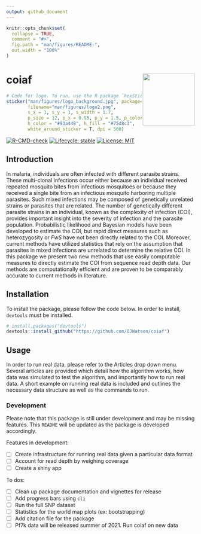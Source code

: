 ```yaml
---
output: github_document
---
```


<!-- README.md is generated from README.Rmd. Please edit that file -->

```r
knitr::opts_chunk$set(
  collapse = TRUE,
  comment = "#>",
  fig.path = "man/figures/README-",
  out.width = "100%"
)
```

# coiaf <a href='https://bailey-lab.github.io/coiaf/'><img src='man/figures/logo.png' align="right" height="139" /></a>

```r
# Code for logo. To run, use the R package `hexSticker`
sticker("man/figures/logo_background.jpg", package="coiaf", 
        filename="man/figures/logo2.png", 
        s_x = 1, s_y = 1, s_width = 1.7,
        p_size = 12, p_x = 0.95, p_y = 1.5, p_color = "#fdead4",
        h_color = "#93a448", h_fill = "#75d8c3",
        white_around_sticker = T, dpi = 500)
```

<!-- badges: start -->
[![R-CMD-check](https://github.com/bailey-lab/coiaf/workflows/R-CMD-check/badge.svg)](https://github.com/bailey-lab/coiaf/actions)
[![Lifecycle: stable](https://img.shields.io/badge/lifecycle-stable-brightgreen.svg)](https://www.tidyverse.org/lifecycle/#stable)
[![License: MIT](https://img.shields.io/badge/License-MIT-yellow.svg)](https://opensource.org/licenses/MIT)
<!-- badges: end -->

## Introduction
In malaria, individuals are often infected with different parasite strains. 
These multi-clonal infections occur either because an individual received 
repeated mosquito bites from infectious mosquitoes or because they received a 
single bite from an infectious mosquito harboring multiple parasites. Such mixed
infections may be composed of genetically unrelated strains or parasites that 
are related. The number of genetically different parasite strains in an 
individual, known as the complexity of infection (COI), provides important 
insight into the severity of infection and the parasite population. 
Probabilistic likelihood and Bayesian models have been developed to estimate the
COI, but rapid direct measures such as heterozygosity or *FwS* have not been 
directly related to the COI. Moreover, current methods have utilized statistics
that rely on the assumption that parasites in mixed infections are unrelated to
determine the relative COI. In this package we present two new methods that use
easily computable measures to directly estimate the COI from sequence read depth
data. Our methods are computationally efficient and are proven to be comparably
accurate to current methods in literature.

## Installation
To install the package, please follow the code below. In order to install,
`devtools` must be installed.
```r
# install.packages("devtools")
devtools::install_github("https://github.com/OJWatson/coiaf")
```

## Usage
In order to run real data, please refer to the Articles drop down menu. Several
articles are provided which detail how the algorithm works, how data was 
simulated to test the algorithm, and importantly how to run real data.
A short example on running real data is included and outlines the necessary
data structure as well as the commands to run.

### Development
Please note that this package is still under development and may be missing 
features. This `README` will be updated as the package is developed accordingly.

Features in development:

- [ ] Create infrastructure for running real data given a particular data format
- [ ] Account for read depth by weighing coverage
- [ ] Create a shiny app

To dos:

- [ ] Clean up package documentation and vignettes for release
- [ ] Add progress bars using `cli`
- [ ] Run the full SNP dataset
- [ ] Statistics for the world map plots (ex: bootstrapping)
- [ ] Add citation file for the package
- [ ] Pf7k data will be released summer of 2021. Run coiaf on new data
